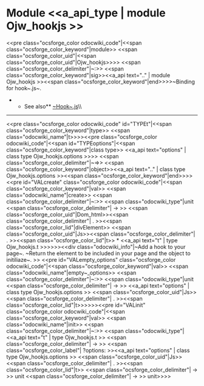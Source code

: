 =Module <<a_api_type | module Ojw_hookjs >> =
<<pre class="ocsforge_color odocwiki_code"|<<span class="ocsforge_color_keyword"|module>> <<span class="ocsforge_color_uid"|<<span class="ocsforge_color_uid"|Ojw_hookjs>>>> <<span class="ocsforge_color_delimiter"|~:>> <<span class="ocsforge_color_keyword"|sig>><<a_api text=".." | module Ojw_hookjs >><<span class="ocsforge_color_keyword"|end>>>>~Binding for hook~.js~.
**See also** [[ http://www.usehook.com |~Hook~.js]]\\

----
<<pre class="ocsforge_color odocwiki_code" id="TYPEt"|<<span class="ocsforge_color_keyword"|type>> <<span class="odocwiki_name"|t>>>><<pre class="ocsforge_color odocwiki_code"|<<span id="TYPEoptions"|<<span class="ocsforge_color_keyword"|class type>> <<a_api text="options" | class type Ojw_hookjs.options >>>> <<span class="ocsforge_color_delimiter"|~=>> <<span class="ocsforge_color_keyword"|object>><<a_api text=".." | class type Ojw_hookjs.options >><<span class="ocsforge_color_keyword"|end>>>><<pre id="VALcreate" class="ocsforge_color odocwiki_code"|<<span class="ocsforge_color_keyword"|val>> <<span class="odocwiki_name"|create>> <<span class="ocsforge_color_delimiter"|~:>> <<span class="odocwiki_type"|unit <<span class="ocsforge_color_delimiter"| -> >> <<span class="ocsforge_color_uid"|Dom_html>><<span class="ocsforge_color_delimiter"| . >><<span class="ocsforge_color_lid"|divElement>> <<span class="ocsforge_color_uid"|Js>><<span class="ocsforge_color_delimiter"| . >><<span class="ocsforge_color_lid"|t>> * <<a_api text="t" | type Ojw_hookjs.t >>>>>><<div class="odocwiki_info"|~Add a hook to your page~. ~Return the element to be included in your page and the object to initiliaze~.
>>
<<pre id="VALempty_options" class="ocsforge_color odocwiki_code"|<<span class="ocsforge_color_keyword"|val>> <<span class="odocwiki_name"|empty~_options>> <<span class="ocsforge_color_delimiter"|~:>> <<span class="odocwiki_type"|unit <<span class="ocsforge_color_delimiter"| -> >> <<a_api text="options" | class type Ojw_hookjs.options >> <<span class="ocsforge_color_uid"|Js>><<span class="ocsforge_color_delimiter"| . >><<span class="ocsforge_color_lid"|t>>>>>><<pre id="VALinit" class="ocsforge_color odocwiki_code"|<<span class="ocsforge_color_keyword"|val>> <<span class="odocwiki_name"|init>> <<span class="ocsforge_color_delimiter"|~:>> <<span class="odocwiki_type"|<<a_api text="t" | type Ojw_hookjs.t >> <<span class="ocsforge_color_delimiter"| -> >> <<span class="ocsforge_color_label"| ?options: >><<a_api text="options" | class type Ojw_hookjs.options >> <<span class="ocsforge_color_uid"|Js>><<span class="ocsforge_color_delimiter"| . >><<span class="ocsforge_color_lid"|t>> <<span class="ocsforge_color_delimiter"| -> >> unit <<span class="ocsforge_color_delimiter"| -> >> unit>>>>